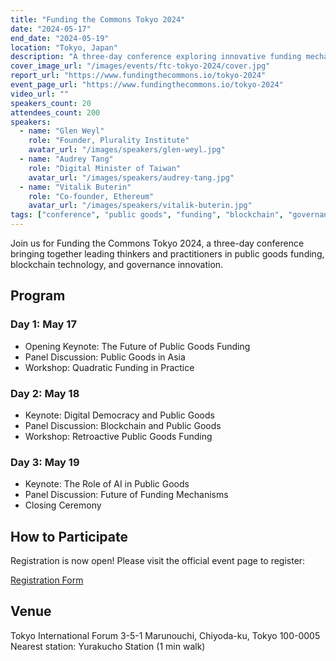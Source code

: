 ```yaml
---
title: "Funding the Commons Tokyo 2024"
date: "2024-05-17"
end_date: "2024-05-19"
location: "Tokyo, Japan"
description: "A three-day conference exploring innovative funding mechanisms for public goods, with a focus on Japan and Asia"
cover_image_url: "/images/events/ftc-tokyo-2024/cover.jpg"
report_url: "https://www.fundingthecommons.io/tokyo-2024"
event_page_url: "https://www.fundingthecommons.io/tokyo-2024"
video_url: ""
speakers_count: 20
attendees_count: 200
speakers:
  - name: "Glen Weyl"
    role: "Founder, Plurality Institute"
    avatar_url: "/images/speakers/glen-weyl.jpg"
  - name: "Audrey Tang"
    role: "Digital Minister of Taiwan"
    avatar_url: "/images/speakers/audrey-tang.jpg"
  - name: "Vitalik Buterin"
    role: "Co-founder, Ethereum"
    avatar_url: "/images/speakers/vitalik-buterin.jpg"
tags: ["conference", "public goods", "funding", "blockchain", "governance"]
---
```


Join us for Funding the Commons Tokyo 2024, a three-day conference bringing together leading thinkers and practitioners in public goods funding, blockchain technology, and governance innovation.

## Program

### Day 1: May 17

- Opening Keynote: The Future of Public Goods Funding
- Panel Discussion: Public Goods in Asia
- Workshop: Quadratic Funding in Practice

### Day 2: May 18

- Keynote: Digital Democracy and Public Goods
- Panel Discussion: Blockchain and Public Goods
- Workshop: Retroactive Public Goods Funding

### Day 3: May 19

- Keynote: The Role of AI in Public Goods
- Panel Discussion: Future of Funding Mechanisms
- Closing Ceremony

## How to Participate

Registration is now open! Please visit the official event page to register:

[Registration Form](https://www.fundingthecommons.io/tokyo-2024)

## Venue

Tokyo International Forum
3-5-1 Marunouchi, Chiyoda-ku, Tokyo 100-0005
Nearest station: Yurakucho Station (1 min walk)

